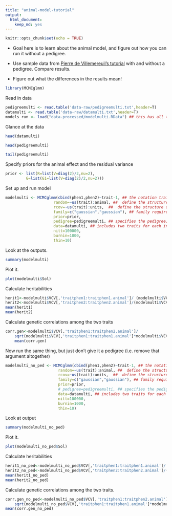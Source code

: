 ```yaml
---
title: "animal-model-tutorial"
output: 
  html_document: 
    keep_md: yes
---
```


```r
knitr::opts_chunk$set(echo = TRUE)
```

* Goal here is to learn about the animal model, and figure out how you can run it without a pedigree.

* Use sample data from [Pierre de Villemereuil’s tutorial](http://devillemereuil.legtux.org/wp-content/uploads/2012/12/tuto_en.pdf) with and without a pedigree. Compare results.

* Figure out what the differences in the results mean!


```r
library(MCMCglmm)
```

Read in data

```r
pedigreemulti <- read.table('data-raw/pedigreemulti.txt',header=T)
datamulti <- read.table('data-raw/datamulti.txt',header=T)
models_run <- load("data-processed/modelmulti.RData") ## this has all the outputs from the models run in this script.
```

Glance at the data
```r
head(datamulti)
```

```r
head(pedigreemulti)
```

```r
tail(pedigreemulti)
```


Specify priors for the animal effect and the residual variance

```r
prior <- list(R=list(V=diag(2)/2,nu=2),
		 G=list(G1=list(V=diag(2)/2,nu=2)))
```

Set up and run model

```r
modelmulti <- MCMCglmm(cbind(phen1,phen2)~trait-1, ## the notation trait-1 allows us to estimate the mean of each trait, instead of the contrast between the two traits
					 random=~us(trait):animal, ##  define the structure of the variance-covariance matrix for the random effects 
					 rcov=~us(trait):units,  ##  define the structure of the variance-covariance matrix for the residual variances
					 family=c("gaussian","gaussian"), ## family requires a vector with the data distribution of each trait
					 prior=prior,
					 pedigree=pedigreemulti, ## specifies the pedigree; one row for each individual, each column specifies the parents for each individual
					 data=datamulti, ## includes two traits for each individual, i.e. phen1 and phen 2
					 nitt=100000,
					 burnin=1000,
					 thin=10)

```

Look at the outputs.

```r
summary(modelmulti)
```

Plot it. 

```r
plot(modelmulti$Sol)
```


Calculate heritabilities

```r
herit1<-modelmulti$VCV[,'traitphen1:traitphen1.animal']/ (modelmulti$VCV[,'traitphen1:traitphen1.animal']+ modelmulti$VCV[,'traitphen1:traitphen1.units'])
herit2<-modelmulti$VCV[,'traitphen2:traitphen2.animal']/(modelmulti$VCV[,'traitphen2:traitphen2.animal']+modelmulti$VCV[,'traitphen2:traitphen2.units'])
mean(herit1)
mean(herit2)
```

Calculate genetic correlations among the two traits
```r
corr.gen<-modelmulti$VCV[,'traitphen1:traitphen2.animal']/
	sqrt(modelmulti$VCV[,'traitphen1:traitphen1.animal']*modelmulti$VCV[,'traitphen2:traitphen2.animal'])
	mean(corr.gen)
```

Now run the same thing, but just don't give it a pedigree (i.e. remove that argument altogether)

```r
modelmulti_no_ped <- MCMCglmm(cbind(phen1,phen2)~trait-1, ## the notation trait-1 allows us to estimate the mean of each trait, instead of the contrast between the two traits
					   random=~us(trait):animal, ##  define the structure of the variance-covariance matrix for the random effects 
					   rcov=~us(trait):units,  ##  define the structure of the variance-covariance matrix for the residual variances
					   family=c("gaussian","gaussian"), ## family requires a vector with the data distribution of each trait
					   prior=prior,
					   # pedigree=pedigreemulti, ## specifies the pedigree; one row for each individual, each column specifies the parents for each individual
					   data=datamulti, ## includes two traits for each individual, i.e. phen1 and phen 2
					   nitt=100000,
					   burnin=1000,
					   thin=10)
```


Look at output
```r
summary(modelmulti_no_ped)
```

Plot it. 

```r
plot(modelmulti_no_ped$Sol)
```


Calculate heritabilities

```r
herit1_no_ped<-modelmulti_no_ped$VCV[,'traitphen1:traitphen1.animal']/ (modelmulti_no_ped$VCV[,'traitphen1:traitphen1.animal']+ modelmulti_no_ped$VCV[,'traitphen1:traitphen1.units'])
herit2_no_ped<-modelmulti_no_ped$VCV[,'traitphen2:traitphen2.animal']/(modelmulti_no_ped$VCV[,'traitphen2:traitphen2.animal']+modelmulti_no_ped$VCV[,'traitphen2:traitphen2.units'])
mean(herit1_no_ped)
mean(herit2_no_ped)
```

Calculate genetic correlations among the two traits. 

```r
corr.gen_no_ped<-modelmulti_no_ped$VCV[,'traitphen1:traitphen2.animal']/
	sqrt(modelmulti_no_ped$VCV[,'traitphen1:traitphen1.animal']*modelmulti_no_ped$VCV[,'traitphen2:traitphen2.animal'])
mean(corr.gen_no_ped)
```


